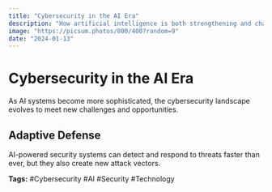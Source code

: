 ```yaml
---
title: "Cybersecurity in the AI Era"
description: "How artificial intelligence is both strengthening and challenging cybersecurity in the modern digital landscape."
image: "https://picsum.photos/800/400?random=9"
date: "2024-01-13"
---
```


# Cybersecurity in the AI Era

As AI systems become more sophisticated, the cybersecurity landscape evolves to meet new challenges and opportunities.

## Adaptive Defense

AI-powered security systems can detect and respond to threats faster than ever, but they also create new attack vectors.

**Tags:** #Cybersecurity #AI #Security #Technology 
